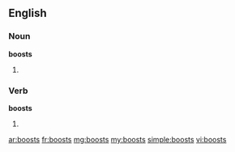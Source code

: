 ==English==

===Noun===
'''boosts'''

# {{plural of|[[boost]]}}

===Verb===
'''boosts'''

# {{third person singular of|[[boost]]}}

[[ar:boosts]]
[[fr:boosts]]
[[mg:boosts]]
[[my:boosts]]
[[simple:boosts]]
[[vi:boosts]]
